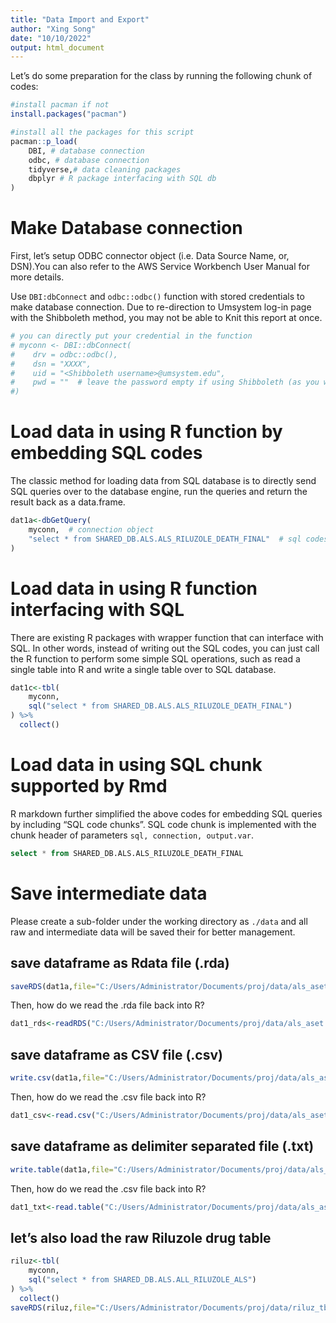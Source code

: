 ```yaml
---
title: "Data Import and Export"
author: "Xing Song"
date: "10/10/2022"
output: html_document
---
```


Let's do some preparation for the class by running the following chunk of codes:

```r
#install pacman if not
install.packages("pacman")

#install all the packages for this script
pacman::p_load(
    DBI, # database connection
    odbc, # database connection
    tidyverse,# data cleaning packages
    dbplyr # R package interfacing with SQL db
)
```

# Make Database connection
First, let's setup ODBC connector object (i.e. Data Source Name, or, DSN).You can also refer to the AWS Service Workbench User Manual for more details.   

Use `DBI:dbConnect` and `odbc::odbc()` function with stored credentials to make database connection. Due to re-direction to Umsystem log-in page with the Shibboleth method, you may not be able to Knit this report at once. 

```r
# you can directly put your credential in the function
# myconn <- DBI::dbConnect(
#    drv = odbc::odbc(),
#    dsn = "XXXX",
#    uid = "<Shibboleth username>@umsystem.edu", 
#    pwd = ""  # leave the password empty if using Shibboleth (as you will be prompted to the university log-in portal)
#) 
```

# Load data in using R function by embedding SQL codes
The classic method for loading data from SQL database is to directly send SQL queries over to the database engine, run the queries and return the result back as a data.frame.

```r
dat1a<-dbGetQuery(
    myconn,  # connection object
    "select * from SHARED_DB.ALS.ALS_RILUZOLE_DEATH_FINAL"  # sql codes
)
```

# Load data in using R function interfacing with SQL
There are existing R packages with wrapper function that can interface with SQL. In other words, instead of writing out the SQL codes, you can just call the R function to perform some simple SQL operations, such as read a single table into R and write a single table over to SQL database. 

```r
dat1c<-tbl(
    myconn,
    sql("select * from SHARED_DB.ALS.ALS_RILUZOLE_DEATH_FINAL")
) %>%
  collect()
```

# Load data in using SQL chunk supported by Rmd
R markdown further simplified the above codes for embedding SQL queries by including "SQL code chunks". SQL code chunk is implemented with the chunk header of parameters `sql, connection, output.var`. 

```sql
select * from SHARED_DB.ALS.ALS_RILUZOLE_DEATH_FINAL
```

# Save intermediate data
Please create a sub-folder under the working directory as `./data` and all raw and intermediate data will be saved their for better management. 

## save dataframe as Rdata file (.rda)
```r
saveRDS(dat1a,file="C:/Users/Administrator/Documents/proj/data/als_aset.rda")
```

Then, how do we read the .rda file back into R?

```r
dat1_rds<-readRDS("C:/Users/Administrator/Documents/proj/data/als_aset.rda")
```

## save dataframe as CSV file (.csv)
```r
write.csv(dat1a,file="C:/Users/Administrator/Documents/proj/data/als_aset.csv")
```

Then, how do we read the .csv file back into R?

```r
dat1_csv<-read.csv("C:/Users/Administrator/Documents/proj/data/als_aset.csv")
```

## save dataframe as delimiter separated file (.txt)
```r
write.table(dat1a,file="C:/Users/Administrator/Documents/proj/data/als_aset.txt",sep="|")
```

Then, how do we read the .csv file back into R?

```r
dat1_txt<-read.table("C:/Users/Administrator/Documents/proj/data/als_aset.txt",sep="|")
```

## let's also load the raw Riluzole drug table
```r
riluz<-tbl(
    myconn,
    sql("select * from SHARED_DB.ALS.ALL_RILUZOLE_ALS")
) %>%
  collect()
saveRDS(riluz,file="C:/Users/Administrator/Documents/proj/data/riluz_tbl.rda")
```
